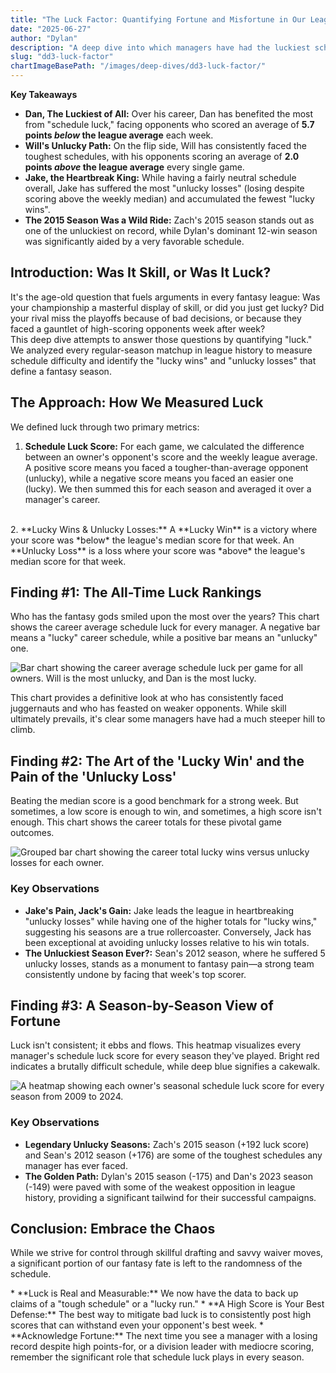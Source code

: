 ```yaml
---
title: "The Luck Factor: Quantifying Fortune and Misfortune in Our League"
date: "2025-06-27"
author: "Dylan"
description: "A deep dive into which managers have had the luckiest schedules, the most 'lucky wins', and the most 'unlucky losses' throughout the league's history."
slug: "dd3-luck-factor"
chartImageBasePath: "/images/deep-dives/dd3-luck-factor/"
---
```

**Key Takeaways**
<Callout type="info">
  *   **Dan, The Luckiest of All:** Over his career, Dan has benefited the most from "schedule luck," facing opponents who scored an average of **5.7 points *below* the league average** each week.
  *   **Will's Unlucky Path:** On the flip side, Will has consistently faced the toughest schedules, with his opponents scoring an average of **2.0 points *above* the league average** every single game.
  *   **Jake, the Heartbreak King:** While having a fairly neutral schedule overall, Jake has suffered the most "unlucky losses" (losing despite scoring above the weekly median) and accumulated the fewest "lucky wins".
  *   **The 2015 Season Was a Wild Ride:** Zach's 2015 season stands out as one of the unluckiest on record, while Dylan's dominant 12-win season was significantly aided by a very favorable schedule.
</Callout>

## Introduction: Was It Skill, or Was It Luck?

It's the age-old question that fuels arguments in every fantasy league: Was your championship a masterful display of skill, or did you just get lucky? Did your rival miss the playoffs because of bad decisions, or because they faced a gauntlet of high-scoring opponents week after week?
<br />
This deep dive attempts to answer those questions by quantifying "luck." We analyzed every regular-season matchup in league history to measure schedule difficulty and identify the "lucky wins" and "unlucky losses" that define a fantasy season.

## The Approach: How We Measured Luck

We defined luck through two primary metrics:
<br />
1.  **Schedule Luck Score:** For each game, we calculated the difference between an owner's opponent's score and the weekly league average. A positive score means you faced a tougher-than-average opponent (unlucky), while a negative score means you faced an easier one (lucky). We then summed this for each season and averaged it over a manager's career.
<br />
2.  **Lucky Wins & Unlucky Losses:** A **Lucky Win** is a victory where your score was *below* the league's median score for that week. An **Unlucky Loss** is a loss where your score was *above* the league's median score for that week. 
<SectionBreak />

## Finding #1: The All-Time Luck Rankings

Who has the fantasy gods smiled upon the most over the years? This chart shows the career average schedule luck for every manager. A negative bar means a "lucky" career schedule, while a positive bar means an "unlucky" one.

<Image
  src="WTStats/images/deep-dives/dd3-luck-factor/chart_dd3_career_schedule_luck.png"
  alt="Bar chart showing the career average schedule luck per game for all owners. Will is the most unlucky, and Dan is the most lucky."
  width={900}
  height={700}
  layout="responsive"
  priority
  caption="Chart 1: Career Average Schedule Luck. The further left (blue), the luckier the schedule; the further right (red), the unluckier."
/>

This chart provides a definitive look at who has consistently faced juggernauts and who has feasted on weaker opponents. While skill ultimately prevails, it's clear some managers have had a much steeper hill to climb.

<SectionBreak />

## Finding #2: The Art of the 'Lucky Win' and the Pain of the 'Unlucky Loss'

Beating the median score is a good benchmark for a strong week. But sometimes, a low score is enough to win, and sometimes, a high score isn't enough. This chart shows the career totals for these pivotal game outcomes.

<Image
  src="WTStats/images/deep-dives/dd3-luck-factor/chart_dd3_career_lucky_unlucky_games.png"
  alt="Grouped bar chart showing the career total lucky wins versus unlucky losses for each owner."
  width={900}
  height={600}
  layout="responsive"
  caption="Chart 2: A career tally of winning with a subpar score ('lucky wins') versus losing with a strong score ('unlucky losses')."
/>

### Key Observations
*   **Jake's Pain, Jack's Gain:** Jake leads the league in heartbreaking "unlucky losses" while having one of the higher totals for "lucky wins," suggesting his seasons are a true rollercoaster. Conversely, Jack has been exceptional at avoiding unlucky losses relative to his win totals.
*   **The Unluckiest Season Ever?:** Sean's 2012 season, where he suffered 5 unlucky losses, stands as a monument to fantasy pain—a strong team consistently undone by facing that week's top scorer.

<SectionBreak />

## Finding #3: A Season-by-Season View of Fortune

Luck isn't consistent; it ebbs and flows. This heatmap visualizes every manager's schedule luck score for every season they've played. Bright red indicates a brutally difficult schedule, while deep blue signifies a cakewalk.

<Image
  src="WTStats/images/deep-dives/dd3-luck-factor/chart_dd3_season_by_season_luck_heatmap.png"
  alt="A heatmap showing each owner's seasonal schedule luck score for every season from 2009 to 2024."
  width={1200}
  height={800}
  layout="responsive"
  caption="Chart 3: A historical map of fortune. Red cells are 'unlucky' seasons, and blue cells are 'lucky' ones."
/>

### Key Observations
*   **Legendary Unlucky Seasons:** Zach's 2015 season (+192 luck score) and Sean's 2012 season (+176) are some of the toughest schedules any manager has ever faced.
*   **The Golden Path:** Dylan's 2015 season (-175) and Dan's 2023 season (-149) were paved with some of the weakest opposition in league history, providing a significant tailwind for their successful campaigns.

<SectionBreak />

## Conclusion: Embrace the Chaos

While we strive for control through skillful drafting and savvy waiver moves, a significant portion of our fantasy fate is left to the randomness of the schedule.

<Callout type="conclusion">
  *   **Luck is Real and Measurable:** We now have the data to back up claims of a "tough schedule" or a "lucky run."
  *   **A High Score is Your Best Defense:** The best way to mitigate bad luck is to consistently post high scores that can withstand even your opponent's best week.
  *   **Acknowledge Fortune:** The next time you see a manager with a losing record despite high points-for, or a division leader with mediocre scoring, remember the significant role that schedule luck plays in every season.
</Callout>